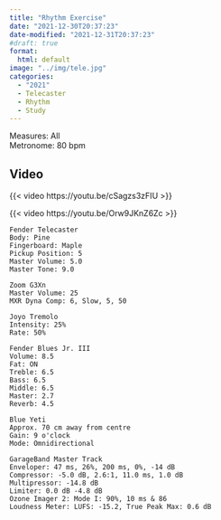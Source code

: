 ```yaml
---
title: "Rhythm Exercise"
date: "2021-12-30T20:37:23"
date-modified: "2021-12-31T20:37:23"
#draft: true
format: 
  html: default
image: "../img/tele.jpg"
categories:
  - "2021"
  - Telecaster
  - Rhythm
  - Study
---
```


Measures: All\
Metronome: 80 bpm

## Video

{{< video https://youtu.be/cSagzs3zFIU >}}

{{< video https://youtu.be/Orw9JKnZ6Zc >}}

```
Fender Telecaster
Body: Pine
Fingerboard: Maple
Pickup Position: 5
Master Volume: 5.0
Master Tone: 9.0

Zoom G3Xn
Master Volume: 25
MXR Dyna Comp: 6, Slow, 5, 50

Joyo Tremolo
Intensity: 25%
Rate: 50%

Fender Blues Jr. III
Volume: 8.5
Fat: ON
Treble: 6.5
Bass: 6.5
Middle: 6.5
Master: 2.7
Reverb: 4.5

Blue Yeti 
Approx. 70 cm away from centre
Gain: 9 o'clock
Mode: Omnidirectional

GarageBand Master Track
Enveloper: 47 ms, 26%, 200 ms, 0%, -14 dB
Compressor: -5.0 dB, 2.6:1, 11.0 ms, 1.0 dB
Multipressor: -14.8 dB
Limiter: 0.0 dB -4.8 dB
Ozone Imager 2: Mode I: 90%, 10 ms & 86
Loudness Meter: LUFS: -15.2, True Peak Max: 0.6 dB 
```






